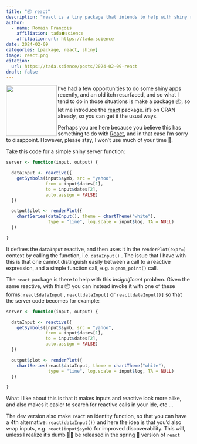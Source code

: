 ```yaml
---
title: "📦 react"
description: "react is a tiny package that intends to help with shiny reactivity"
author:
  - name: Romain François
    affiliation: tada⬢science
    affiliation-url: https://tada.science
date: 2024-02-09
categories: [package, react, shiny]
image: react.png
citation: 
  url: https://tada.science/posts/2024-02-09-react
draft: false
---
```


<a href="https://snitch.tada.science"><img src="react.png" align="left" height="138"/></a> I've had a few opportunities to do some shiny apps recently, and an old itch resurfaced, and so what I tend to do in those situations is make a package 📦, so let me introduce the [react](https://react.tada.science) package. it's on CRAN already, so you can get it the usual ways.

Perhaps you are here because you believe this has something to do with [React](https://react.dev), and in that case I'm sorry to disappoint. However, please stay, I won't use much of your time 🐇.

Take this code for a simple shiny server function:

```r
server <- function(input, output) {

  dataInput <- reactive({
    getSymbols(input$symb, src = "yahoo",
               from = input$dates[1],
               to = input$dates[2],
               auto.assign = FALSE)
  })

  output$plot <- renderPlot({
    chartSeries(dataInput(), theme = chartTheme("white"),
                type = "line", log.scale = input$log, TA = NULL)
  })

}
```

It defines the `dataInput` reactive, and then uses it in the `renderPlot(expr=)` context by calling the function, i.e. `dataInput()` . The issue that I have with this is that one cannot distinguish easily between a call to a reactive expression, and a simple function call, e.g. a `geom_point()` call.

The `react` package is there to help with this *insignificant* problem. Given the same reactive, with this 📦 you can instead invoke it with one of these forms: `react$dataInput` , `react[dataInput]` or `react[dataInput()]` so that the server code becomes for example:

```r
server <- function(input, output) {

  dataInput <- reactive({
    getSymbols(input$symb, src = "yahoo",
               from = input$dates[1],
               to = input$dates[2],
               auto.assign = FALSE)
  })

  output$plot <- renderPlot({
    chartSeries(react$dataInput, theme = chartTheme("white"),
                type = "line", log.scale = input$log, TA = NULL)
  })

}
```

What I like about this is that it makes inputs and reactive look more alike, and also makes it easier to search for reactive calls in your ide, etc ...

The dev version also make `react` an identity function, so that you can have a 4th alternative: `react(dataInput())` and here the idea is that you'd also wrap inputs, e.g. `react(input$symb)` for improved discoverability. This will, unless I realize it's dumb 😵‍💫 be released in the spring 🌱 version of `react`
